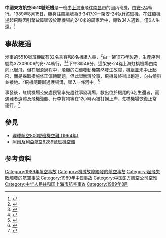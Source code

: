 {{Infobox Airliner accident
|name= 中國東方航空5510號班機空難
|Crash image=China Eastern Airlines Xian Yunshuji Y-7 Bakema.jpg
|Image caption=東航一架在安-24基礎上生產的[[運-7|運-7]]
|Date=1989年8月15日
|Type=引擎故障導致起飛失敗
|Site={{CHN}}[[上海市|上海市]]周家浜（近[[上海虹桥国际机场|上海虹桥国际机场]]）
|Origin={{CHN}}[[上海虹桥国际机场|上海虹桥国际机场]]
|Destination={{CHN}}[[南昌向塘機場|南昌向塘機場]]
|Fatalities=34
|Injuries=6
|Aircraft Type=[[安-24|安東諾夫An-24RV]]
|Operator=[[中国东方航空|中国东方航空]]
|Tail Number=B-3417
|Passengers=32
|Crew=8
|Survivors= 6
}}
'''中國東方航空5510號班機'''是一班由[[上海市|上海市]]飛往[[南昌市|南昌市]]的國內班機，由[[安-24|安-24]]執行。1989年8月15日，機身註冊編號為B-3417的一架安-24執行該班機，在[[虹橋機場|虹橋機場]]起飛時因引擎故障墜毀於距機場約240米的周家浜中，導致34人遇難，僅6人生還。<ref>{{cite web|url=http://www.shtong.gov.cn/newsite/node2/node2245/node4476/node58291/node58461/node58473/userobject1ai46409.html|title=第二节 航空安全保卫|publisher=上海市地方志办公室|accessdate=2014-03-20|archive-date=2016-03-27|archive-url=https://web.archive.org/web/20160327105432/http://www.shtong.gov.cn/Newsite/node2/node2245/node4476/node58291/node58461/node58473/userobject1ai46409.html|dead-url=no}}</ref>

== 事故經過 ==
涉事的5510號班機載有32名乘客和8名機組人員，<ref>{{cite web|url=http://www.shtong.gov.cn/newsite/node2/node2245/node68464/node68471/node68497/userobject1ai66142.html|title=第三节 报废、退役和调离|publisher=上海市地方志办公室|accessdate=2014-03-20|archive-date=2015-10-27|archive-url=https://web.archive.org/web/20151027210022/http://www.shtong.gov.cn/Newsite/node2/node2245/node68464/node68471/node68497/userobject1ai66142.html|dead-url=no}}</ref>由一架1973年製造，生產序列號為37309006的安-24執行。<ref>{{cite web|url=http://history.people.com.cn/n/2014/0312/c372327-24615987-2.html|title=盘点中国30年重大空难事故：幸存者寥寥|publisher=人民网|date=2014-03-12|accessdate=2014-03-20|archive-date=2014-03-20|archive-url=https://web.archive.org/web/20140320040309/http://history.people.com.cn/n/2014/0312/c372327-24615987-2.html|dead-url=no}}</ref><ref>{{cite web|url=http://aviation-safety.net/database/record.php?id=19890815-1|title=ASN Aircraft accident Antonov 24RV B-3417 Shanghai-Hongqiao Airport (SHA)|publisher=[[航空安全網|航空安全網]]|accessdate=2014-03-20|archive-date=2012-10-23|archive-url=https://web.archive.org/web/20121023203602/http://aviation-safety.net/database/record.php?id=19890815-1|dead-url=no}}</ref>下午3時46分，這架安-24從上海虹橋機場由南向北起飛，但在起飛過程中，飛機的右側發動機突然發生故障，機組並未中止起飛，而是採取措施修正偏轉問題，但此舉無濟於事，飛機最終衝出跑道，向右傾斜並接地。<ref>{{cite journal|author=陈昌曜|journal=中华航空航天医学杂志|year=1994|issue=04|title=1989年上海“8 15”空难伤员伤情伤因分析|issn=1007-6239|publisher=中华航空航天医学杂志杂志编辑部|accessdate=2014-03-20}}</ref>飛機隨即衝過護場溝，墜入一條河中。<ref>{{cite news|url=http://articles.latimes.com/1989-08-15/news/mn-687_1_chinese-airliner|title=WORLD : Chinese Airliner Crashes in River Near Shanghai; at Least 18 Killed|publisher=[[洛杉磯時報|洛杉磯時報]]|date=1989-08-15|accessdate=2014-03-20|archive-date=2014-03-20|archive-url=https://web.archive.org/web/20140320042638/http://articles.latimes.com/1989-08-15/news/mn-687_1_chinese-airliner|dead-url=no}}</ref>

事發後，虹橋機場公安處民警率先趕往事發現場，救出位於機尾的6名生還者，而遇難者遺體及飛機殘骸、行李貨物等在12小時內被打撈上岸，虹橋機場恢復正常運行。<ref>{{cite news|author=刘国庆|url=http://editor.caacnews.com.cn/mhb/html/2011-09/20/content_83063.htm|title=历史印记|publisher=中國民航報|date=2011-09-20|accessdate=2014-03-20|archive-date=2012-08-18|archive-url=https://web.archive.org/web/20120818052348/http://editor.caacnews.com.cn/mhb/html/2011-09/20/content_83063.htm|dead-url=no}}</ref>

==參見==
*[[環球航空800號班機空難_(1964年)|環球航空800號班機空難 (1964年)]]
*[[阿爾及利亞航空6289號班機空難|阿爾及利亞航空6289號班機空難]]

== 参考資料 ==
{{Reflist|2}}

{{1989年航空事故}}
{{中华人民共和国航空事故}}

[[Category:1989年航空事故|Category:1989年航空事故]]
[[Category:機械故障觸發的航空事故|Category:機械故障觸發的航空事故]]
[[Category:起飛失敗觸發的航空事故|Category:起飛失敗觸發的航空事故]]
[[Category:1989年中国事故|Category:1989年中国事故]]
[[Category:中国东方航空公司空难|Category:中国东方航空公司空难]]
[[Category:中华人民共和国上海市航空事故|Category:中华人民共和国上海市航空事故]]
[[Category:1989年8月|Category:1989年8月]]